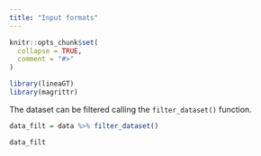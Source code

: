 ---
title: "Input formats"
---

```{r, include = FALSE}
knitr::opts_chunk$set(
  collapse = TRUE,
  comment = "#>"
)
```

```{r setup}
library(lineaGT)
library(magrittr)
```

The dataset can be filtered calling the `filter_dataset()` function.

```{r}
data_filt = data %>% filter_dataset()

data_filt
```

